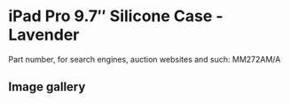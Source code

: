 # iPad Pro 9.7″ Silicone Case - Lavender

Part number, for search engines, auction websites and such: MM272AM/A

## Image gallery

<div style={{ width: "768px" }}>
  <GalleryComponent
    images={[
      {
        original: "/everysource/MM272",
        thumbnail: "/everypreview/MM272",
      },
      {
        original: "/everysource/MM272_AV1_GOLD",
        thumbnail: "/everypreview/MM272_AV1_GOLD",
      },
      {
        original: "/everysource/MM272_AV1_ROSEGOLD",
        thumbnail: "/everypreview/MM272_AV1_ROSEGOLD",
      },
      {
        original: "/everysource/MM272_AV1_SILVER",
        thumbnail: "/everypreview/MM272_AV1_SILVER",
      },
      {
        original: "/everysource/MM272_AV1_SPACE_GRAY",
        thumbnail: "/everypreview/MM272_AV1_SPACE_GRAY",
      },
      {
        original: "/everysource/MM272_AV2",
        thumbnail: "/everypreview/MM272_AV2",
      },
      {
        original: "/everysource/MM272_AV3",
        thumbnail: "/everypreview/MM272_AV3",
      },
      {
        original: "/everysource/MM272_AV4",
        thumbnail: "/everypreview/MM272_AV4",
      }
    ]}
  />
</div>